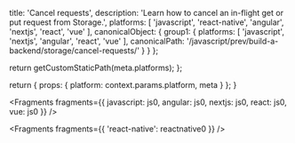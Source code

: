 
  title: 'Cancel requests',
  description: 'Learn how to cancel an in-flight get or put request from Storage.',
  platforms: [
    'javascript',
    'react-native',
    'angular',
    'nextjs',
    'react',
    'vue'
  ],
  canonicalObject: {
    group1: {
      platforms: [
        'javascript',
        'nextjs',
        'angular',
        'react',
        'vue'
      ],
      canonicalPath: '/javascript/prev/build-a-backend/storage/cancel-requests/'
    }
  }
};

  return getCustomStaticPath(meta.platforms);
};

  return {
    props: {
      platform: context.params.platform,
      meta
    }
  };
}


<Fragments
  fragments={{
    javascript: js0,
    angular: js0,
    nextjs: js0,
    react: js0,
    vue: js0
  }}
/>


<Fragments fragments={{ 'react-native': reactnative0 }} />
